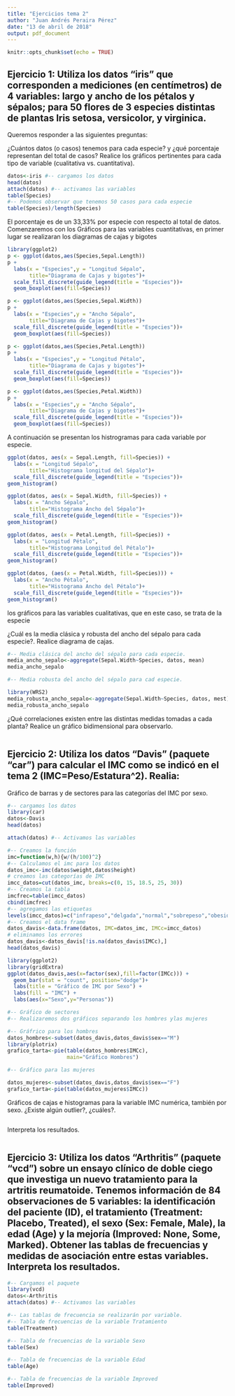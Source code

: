 ```yaml
---
title: "Ejercicios tema 2"
author: "Juan Andrés Peraira Pérez"
date: "13 de abril de 2018"
output: pdf_document
---
```


```r
knitr::opts_chunk$set(echo = TRUE)
```

## Ejercicio 1: Utiliza los datos “iris” que corresponden a mediciones (en centímetros) de 4 variables: largo y ancho de los pétalos y sépalos; para 50 flores de 3 especies distintas de plantas Iris setosa, versicolor, y virginica.
Queremos responder a las siguientes preguntas:

¿Cuántos datos (o casos) tenemos para cada especie? y ¿qué porcentaje representan del total de casos?
Realice los gráficos pertinentes para cada tipo de variable (cualitativa vs. cuantitativa).

```r
datos<-iris #-- cargamos los datos
head(datos)
attach(datos) #-- activamos las variables
table(Species)
#-- Podemos observar que tenemos 50 casos para cada especie
table(Species)/length(Species)
```
El porcentaje es de un 33,33% por especie con respecto al total de datos.
Comenzaremos con los  Gráficos para las variables cuantitativas, en primer lugar se realizaran los diagramas de cajas y bigotes
```r
library(ggplot2)
p <- ggplot(datos,aes(Species,Sepal.Length))
p +
  labs(x = "Especies",y = "Longitud Sépalo",
       title="Diagrama de Cajas y bigotes")+
  scale_fill_discrete(guide_legend(title = "Especies"))+
  geom_boxplot(aes(fill=Species))

p <- ggplot(datos,aes(Species,Sepal.Width))
p +
  labs(x = "Especies",y = "Ancho Sépalo",
       title="Diagrama de Cajas y bigotes")+
  scale_fill_discrete(guide_legend(title = "Especies"))+
  geom_boxplot(aes(fill=Species))

p <- ggplot(datos,aes(Species,Petal.Length))
p +
  labs(x = "Especies",y = "Longitud Pétalo",
       title="Diagrama de Cajas y bigotes")+
  scale_fill_discrete(guide_legend(title = "Especies"))+
  geom_boxplot(aes(fill=Species))

p <- ggplot(datos,aes(Species,Petal.Width))
p +
  labs(x = "Especies",y = "Ancho Sépalo",
       title="Diagrama de Cajas y bigotes")+
  scale_fill_discrete(guide_legend(title = "Especies"))+
  geom_boxplot(aes(fill=Species))
```

A continuación se presentan los histrogramas para cada variable por especie.

```r
ggplot(datos, aes(x = Sepal.Length, fill=Species)) + 
  labs(x = "Longitud Sépalo",
       title="Histograma longitud del Sépalo")+
  scale_fill_discrete(guide_legend(title = "Especies"))+
geom_histogram()

ggplot(datos, aes(x = Sepal.Width, fill=Species)) +
  labs(x = "Ancho Sépalo",
       title="Histograma Ancho del Sépalo")+
  scale_fill_discrete(guide_legend(title = "Especies"))+
geom_histogram()

ggplot(datos, aes(x = Petal.Length, fill=Species)) +
  labs(x = "Longitud Pétalo",
       title="Histograma Longitud del Pétalo")+
  scale_fill_discrete(guide_legend(title = "Especies"))+
geom_histogram()

ggplot(datos, (aes(x = Petal.Width, fill=Species))) +
  labs(x = "Ancho Pétalo",
       title="Histograma Ancho del Pétalo")+
  scale_fill_discrete(guide_legend(title = "Especies"))+
geom_histogram()

```
 los gráficos para las variables cualitativas, que en este caso, se trata de la especie

¿Cuál es la media clásica y robusta del ancho del sépalo para cada especie?. Realice diagrama de cajas.

```r
#-- Media clásica del ancho del sépalo para cada especie.
media_ancho_sepalo<-aggregate(Sepal.Width~Species, datos, mean)
media_ancho_sepalo

#-- Media robusta del ancho del sépalo para cad especie.

library(WRS2)
media_robusta_ancho_sepalo<-aggregate(Sepal.Width~Species, datos, mest)
media_robusta_ancho_sepalo


```
¿Qué correlaciones existen entre las distintas medidas tomadas a cada planta? Realice un gráfico bidimensional para observarlo.
```r

```

## Ejercicio 2: Utiliza los datos “Davis” (paquete “car”) para calcular el IMC como se indicó en el tema 2 (IMC=Peso/Estatura^2). Realia:

Gráfico de barras y de sectores para las categorías del IMC por sexo.
```r
#-- cargamos los datos
library(car)
datos<-Davis
head(datos)

attach(datos) #-- Activamos las variables

#-- Creamos la función
imc=function(w,h){w/(h/100)^2}
#-- Calculamos el imc para los datos
datos_imc<-imc(datos$weight,datos$height)
# creamos las categorías de IMC
imcc_datos=cut(datos_imc, breaks=c(0, 15, 18.5, 25, 30))
#-- Creamos la tabla
imcfrec=table(imcc_datos)
cbind(imcfrec)
#-- agregamos las etiquetas
levels(imcc_datos)=c("infrapeso","delgada","normal","sobrepeso","obesidad")
#-- Creamos el data frame
datos_davis<-data.frame(datos, IMC=datos_imc, IMCc=imcc_datos)
# eliminamos los errores
datos_davis<-datos_davis[!is.na(datos_davis$IMCc),]
head(datos_davis)

library(ggplot2)
library(gridExtra)
ggplot(datos_davis,aes(x=factor(sex),fill=factor(IMCc))) +
  geom_bar(stat = "count", position="dodge")+
  labs(title = "Gráfico de IMC por Sexo") +
  labs(fill = "IMC") +
  labs(aes(x="Sexo",y="Personas"))

#-- Gráfico de sectores
#-- Realizaremos dos gráficos separando los hombres ylas mujeres

#-- Gráfrico para los hombres
datos_hombres<-subset(datos_davis,datos_davis$sex=="M")
library(plotrix)
grafico_tarta<-pie(table(datos_hombres$IMCc),
                   main="Gráfico Hombres")

#-- Gráfico para las mujeres

datos_mujeres<-subset(datos_davis,datos_davis$sex=="F")
grafico_tarta<-pie(table(datos_mujeres$IMCc))


```

Gráficos de cajas e histogramas para la variable IMC numérica, también por sexo. ¿Existe algún outlier?, ¿cuáles?.
```r

```

Interpreta los resultados.
```r

```

## Ejercicio 3:  Utiliza los datos “Arthritis” (paquete “vcd”) sobre un ensayo clínico de doble ciego que investiga un nuevo tratamiento para la artritis reumatoide. Tenemos información de 84 observaciones de 5 variables: la identificación del paciente (ID), el tratamiento (Treatment: Placebo, Treated), el sexo (Sex: Female, Male), la edad (Age) y la mejoría (Improved: None, Some, Marked). Obtener las tablas de frecuencias y  medidas de asociación entre estas variables. Interpreta los resultados.

```r
#-- Cargamos el paquete
library(vcd)
datos<-Arthritis
attach(datos) #-- Activamos las variables

#-- Las tablas de frecuencia se realizarán por variable.
#-- Tabla de frecuencias de la variable Tratamiento
table(Treatment)

#-- Tabla de frecuencias de la variable Sexo
table(Sex)

#-- Tabla de frecuencias de la variable Edad
table(Age)

#-- Tabla de frecuencias de la variable Improved
table(Improved)

```






